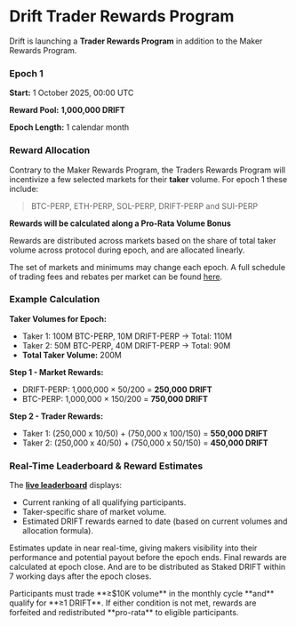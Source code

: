
# Drift Trader Rewards Program

Drift is launching a **Trader Rewards Program** in addition to the Maker Rewards Program.

### Epoch 1

**Start:** 1 October 2025, 00:00 UTC

**Reward Pool:** **1,000,000 DRIFT**

**Epoch Length:** 1 calendar month

### Reward Allocation

Contrary to the Maker Rewards Program, the Traders Rewards Program will incentivize a few selected markets for their **taker** volume. For epoch 1 these include:

> BTC-PERP, ETH-PERP, SOL-PERP, DRIFT-PERP and SUI-PERP
> 

**Rewards will be calculated along a Pro-Rata Volume Bonus**

Rewards are distributed across markets based on the share of total taker volume across protocol during epoch, and are allocated linearly.

The set of markets and minimums may change each epoch. A full schedule of trading fees and rebates per market can be found [here](https://docs.drift.trade/trading/trading-fees).

### Example Calculation

**Taker Volumes for Epoch:**

- Taker 1: 100M BTC-PERP, 10M DRIFT-PERP → Total: 110M
- Taker 2: 50M BTC-PERP, 40M DRIFT-PERP → Total: 90M
- **Total Taker Volume:** 200M

**Step 1 - Market Rewards:**

- DRIFT-PERP: 1,000,000 × 50/200 = **250,000** **DRIFT**
- BTC-PERP: 1,000,000 × 150/200 =  **750,000 DRIFT**

**Step 2 - Trader Rewards:**

- Taker 1: (250,000 x 10/50) + (750,000 x 100/150) = **550,000 DRIFT**
- Taker 2: (250,000 x 40/50) + (750,000 x 50/150) = **450,000 DRIFT**

### Real-Time Leaderboard & Reward Estimates

The [**live leaderboard**](https://app.drift.trade/leaderboard/taker) displays:

- Current ranking of all qualifying participants.
- Taker-specific share of market volume.
- Estimated DRIFT rewards earned to date (based on current volumes and allocation formula).

Estimates update in near real-time, giving makers visibility into their performance and potential payout before the epoch ends. Final rewards are calculated at epoch close.  And are to be distributed as Staked DRIFT within 7 working days after the epoch closes.

<Callout type="warning" emoji="⚠️">
Participants must trade **≥$10K volume** in the monthly cycle **and** qualify for **≥1 DRIFT**. If either condition is not met, rewards are forfeited and redistributed **pro-rata** to eligible participants.
</Callout>
